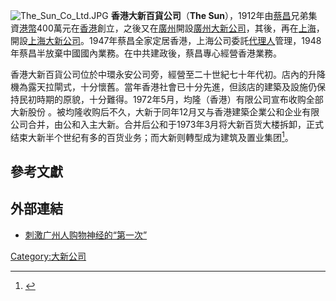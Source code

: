 [[File:The_Sun_Co_Ltd.JPG|thumb]]
'''香港大新百貨公司'''（'''The Sun'''），1912年由[[蔡昌|蔡昌]]兄弟集資[[港幣|港幣]]400萬元在[[香港|香港]]創立，之後又在[[廣州|廣州]]開設[[廣州大新公司|廣州大新公司]]，其後，再在[[上海|上海]]，開設[[上海大新公司|上海大新公司]]。1947年蔡昌全家定居香港，上海公司委託[[代理人|代理人]]管理，1948年蔡昌半放棄中國國內業務。在中共建政後，蔡昌專心經營香港業務。

香港大新百貨公司位於中環永安公司旁，經營至二十世紀七十年代初。店內的升降機為露天拉閘式，十分懷舊。當年香港社會已十分先進，但該店的建築及設施仍保持民初時期的原貌，十分難得。1972年5月，均隆（香港）有限公司宣布收购全部大新股份 。被均隆收购后不久，大新于同年12月又与香港建築企業公和企业有限公司合并，由公和入主大新。合并后公和于1973年3月将大新百货大楼拆卸，正式结束大新半个世纪有多的百货业务；而大新则轉型成为建筑及置业集团<ref>{{Cite web |url=https://elevenstrokes.blogspot.com/2015/12/blog-post_31.html |title=大新百貨公司與蔡氏家族 (五) |accessdate=2018-09-23 |archive-date=2018-09-23 |archive-url=https://web.archive.org/web/20180923235052/https://elevenstrokes.blogspot.com/2015/12/blog-post_31.html |dead-url=no }}</ref>。

== 參考文獻 ==
{{Reflist}}

== 外部連結 ==
*[https://web.archive.org/web/20140410065035/http://www.gzlib.gov.cn/shequ_info/ndgz/NDGZDetail.do?id=278478 刺激广州人购物神经的“第一次” ]

{{香港百貨公司}}

[[Category:大新公司|Category:大新公司]]